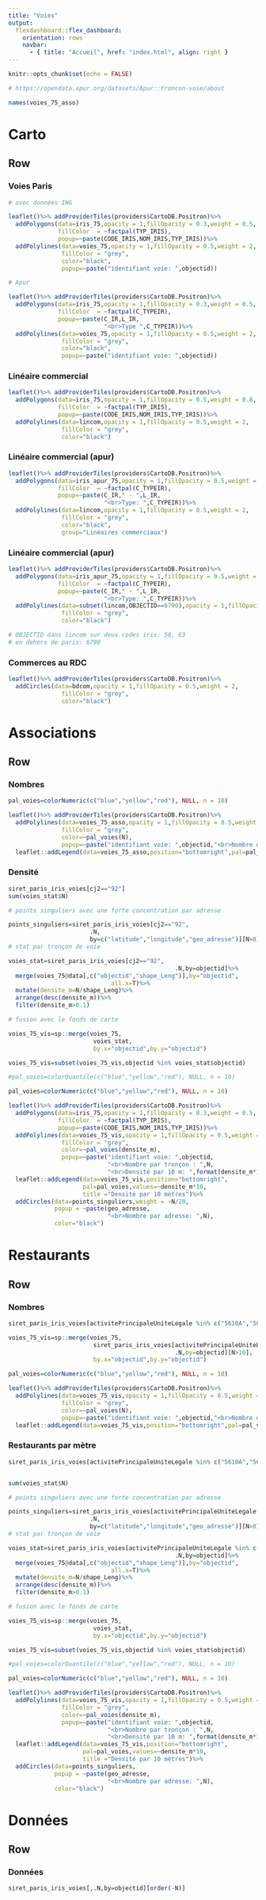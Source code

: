 ```yaml
---
title: "Voies"
output: 
  flexdashboard::flex_dashboard:
    orientation: rows
    navbar:
      - { title: "Accueil", href: "index.html", align: right }
---
```


```r
knitr::opts_chunk$set(echo = FALSE)
```

```r
# https://opendata.apur.org/datasets/Apur::troncon-voie/about

names(voies_75_asso)

```

# Carto

## Row {.tabset}

### Voies Paris

```r
# avec données ING

leaflet()%>% addProviderTiles(providers$CartoDB.Positron)%>%
  addPolygons(data=iris_75,opacity = 1,fillOpacity = 0.3,weight = 0.5,
              fillColor  = ~factpal(TYP_IRIS),
              popup=~paste(CODE_IRIS,NOM_IRIS,TYP_IRIS))%>%
  addPolylines(data=voies_75,opacity = 1,fillOpacity = 0.5,weight = 2,
               fillColor = "grey",
               color="black",
               popup=~paste("identifiant voie: ",objectid))

```


```r
# Apur

leaflet()%>% addProviderTiles(providers$CartoDB.Positron)%>%
  addPolygons(data=iris_75,opacity = 1,fillOpacity = 0.3,weight = 0.5,
              fillColor  = ~factpal(C_TYPEIR),
              popup=~paste(C_IR,L_IR,
                           "<br>Type ",C_TYPEIR))%>%
  addPolylines(data=voies_75,opacity = 1,fillOpacity = 0.5,weight = 2,
               fillColor = "grey",
               color="black",
               popup=~paste("identifiant voie: ",objectid))

```

### Linéaire commercial

```r

leaflet()%>% addProviderTiles(providers$CartoDB.Positron)%>%
  addPolygons(data=iris_75,opacity = 1,fillOpacity = 0.5,weight = 0.8,
              fillColor  = ~factpal(TYP_IRIS),
              popup=~paste(CODE_IRIS,NOM_IRIS,TYP_IRIS))%>%
  addPolylines(data=lincom,opacity = 1,fillOpacity = 0.5,weight = 2,
               fillColor = "grey",
               color="black")

```


### Linéaire commercial (apur)

```r

leaflet()%>% addProviderTiles(providers$CartoDB.Positron)%>%
  addPolygons(data=iris_apur_75,opacity = 1,fillOpacity = 0.5,weight = 0.8,
              fillColor  = ~factpal(C_TYPEIR),
              popup=~paste(C_IR," - ",L_IR,
                           "<br>Type: ",C_TYPEIR))%>%
  addPolylines(data=lincom,opacity = 1,fillOpacity = 0.5,weight = 2,
               fillColor = "grey",
               color="black",
               group="Linéaires commerciaux")

```

### Linéaire commercial (apur)

```r

leaflet()%>% addProviderTiles(providers$CartoDB.Positron)%>%
  addPolygons(data=iris_apur_75,opacity = 1,fillOpacity = 0.5,weight = 0.8,
              fillColor  = ~factpal(C_TYPEIR),
              popup=~paste(C_IR," - ",L_IR,
                           "<br>Type: ",C_TYPEIR))%>%
  addPolylines(data=subset(lincom,OBJECTID==6790),opacity = 1,fillOpacity = 0.5,weight = 2,
               fillColor = "grey",
               color="black")

# OBJECTID dans lincom sur deux codes iris: 58, 63
# en dehors de paris: 6790

```
### Commerces au RDC

```r

leaflet()%>% addProviderTiles(providers$CartoDB.Positron)%>%
  addCircles(data=bdcom,opacity = 1,fillOpacity = 0.5,weight = 2,
               fillColor = "grey",
               color="black")

```

# Associations

## Row {.tabset}


### Nombres

```r
pal_voies=colorNumeric(c("blue","yellow","red"), NULL, n = 10)

leaflet()%>% addProviderTiles(providers$CartoDB.Positron)%>%
  addPolylines(data=voies_75_asso,opacity = 1,fillOpacity = 0.5,weight = 2,
               fillColor = "grey",
               color=~pal_voies(N),
               popup=~paste("identifiant voie: ",objectid,"<br>Nombre d'asso: ",N))%>%
  leaflet::addLegend(data=voies_75_asso,position="bottomright",pal=pal_voies,values=~N)
```

### Densité

```r

siret_paris_iris_voies[cj2=="92"]
sum(voies_stat$N)

```

```r
# points singuliers avec une forte concentration par adresse

points_singuliers=siret_paris_iris_voies[cj2=="92",
                       .N,
                       by=c("latitude","longitude","geo_adresse")][N>8]
# stat par tronçon de voie

voies_stat=siret_paris_iris_voies[cj2=="92",
                                               .N,by=objectid]%>%
  merge(voies_75@data[,c("objectid","shape_Leng")],by="objectid",
                             all.x=T)%>%
  mutate(densite_m=N/shape_Leng)%>%
  arrange(desc(densite_m))%>%
  filter(densite_m>0.1)

# fusion avec le fonds de carte

voies_75_vis=sp::merge(voies_75,
                        voies_stat,
                        by.x="objectid",by.y="objectid")

voies_75_vis=subset(voies_75_vis,objectid %in% voies_stat$objectid)

#pal_voies=colorQuantile(c("blue","yellow","red"), NULL, n = 10)

pal_voies=colorNumeric(c("blue","yellow","red"), NULL, n = 10)

leaflet()%>% addProviderTiles(providers$CartoDB.Positron)%>%
  addPolygons(data=iris_75,opacity = 1,fillOpacity = 0.3,weight = 0.5,
              fillColor  = ~factpal(TYP_IRIS),
              popup=~paste(CODE_IRIS,NOM_IRIS,TYP_IRIS))%>%
  addPolylines(data=voies_75_vis,opacity = 1,fillOpacity = 0.5,weight = 5,
               fillColor = "grey",
               color=~pal_voies(densite_m),
               popup=~paste("identifiant voie: ",objectid,
                            "<br>Nombre par tronçon : ",N,
                            "<br>Densité par 10 m: ",format(densite_m*10,digits=2)))%>%
  leaflet::addLegend(data=voies_75_vis,position="bottomright",
                     pal=pal_voies,values=~densite_m*10,
                     title ="Densité par 10 mètres")%>%
  addCircles(data=points_singuliers,weight = ~N/20,
             popup = ~paste(geo_adresse,
                            "<br>Nombre par adresse: ",N),
             color="black")

```



# Restaurants

## Row {.tabset}

### Nombres

```r
siret_paris_iris_voies[activitePrincipaleUniteLegale %in% c("5610A","5610C"),.N,by=objectid][N>10]

```

```r

voies_75_vis=sp::merge(voies_75,
                        siret_paris_iris_voies[activitePrincipaleUniteLegale %in% c("5610A","5610C"),
                                               .N,by=objectid][N>10],
                        by.x="objectid",by.y="objectid")

pal_voies=colorNumeric(c("blue","yellow","red"), NULL, n = 10)

leaflet()%>% addProviderTiles(providers$CartoDB.Positron)%>%
  addPolylines(data=voies_75_vis,opacity = 1,fillOpacity = 0.5,weight = 2,
               fillColor = "grey",
               color=~pal_voies(N),
               popup=~paste("identifiant voie: ",objectid,"<br>Nombre d'asso: ",N))%>%
  leaflet::addLegend(data=voies_75_vis,position="bottomright",pal=pal_voies,values=~N)

```



### Restaurants par mètre

```r

siret_paris_iris_voies[activitePrincipaleUniteLegale %in% c("5610A","5610C")]


sum(voies_stat$N)

```

```r
# points singuliers avec une forte concentration par adresse

points_singuliers=siret_paris_iris_voies[activitePrincipaleUniteLegale %in% c("5610A","5610C"),
                       .N,
                       by=c("latitude","longitude","geo_adresse")][N>8]
# stat par tronçon de voie

voies_stat=siret_paris_iris_voies[activitePrincipaleUniteLegale %in% c("5610A","5610C"),
                                               .N,by=objectid]%>%
  merge(voies_75@data[,c("objectid","shape_Leng")],by="objectid",
                             all.x=T)%>%
  mutate(densite_m=N/shape_Leng)%>%
  arrange(desc(densite_m))%>%
  filter(densite_m>0.1)

# fusion avec le fonds de carte

voies_75_vis=sp::merge(voies_75,
                        voies_stat,
                        by.x="objectid",by.y="objectid")

voies_75_vis=subset(voies_75_vis,objectid %in% voies_stat$objectid)

#pal_voies=colorQuantile(c("blue","yellow","red"), NULL, n = 10)

pal_voies=colorNumeric(c("blue","yellow","red"), NULL, n = 10)

leaflet()%>% addProviderTiles(providers$CartoDB.Positron)%>%
  addPolylines(data=voies_75_vis,opacity = 1,fillOpacity = 0.5,weight = 2,
               fillColor = "grey",
               color=~pal_voies(densite_m),
               popup=~paste("identifiant voie: ",objectid,
                            "<br>Nombre par tronçon : ",N,
                            "<br>Densité par 10 m: ",format(densite_m*10,digits=2)))%>%
  leaflet::addLegend(data=voies_75_vis,position="bottomright",
                     pal=pal_voies,values=~densite_m*10,
                     title ="Densité par 10 mètres")%>%
  addCircles(data=points_singuliers,
             popup = ~paste(geo_adresse,
                            "<br>Nombre par adresse: ",N),
             color="black")

```

# Données

## Row  {.tabset}

### Données

```r

siret_paris_iris_voies[,.N,by=objectid][order(-N)]

```

